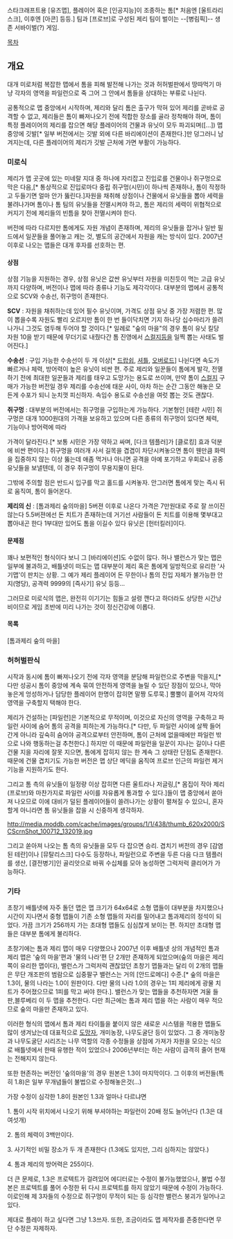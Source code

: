 스타크래프트용 [유즈맵], 플레이어 혹은 [인공지능]이 조종하는 톰[* 처음엔 [울트라리스크], 이후엔 [아콘] 등등.] 팀과 [프로브]로 구성된 제리 팀이 벌이는 --[병림픽]-- 생존 서바이벌(?) 게임.

[[목차]]

== 개요 ==
대개 미로처럼 복잡한 맵에서 톰을 피해 발전해 나가는 것과 허허벌판에서 땅따먹기 마냥 각자의 영역을 파일런으로 죽 그어 그 안에서 톰들을 상대하는 부류로 나뉜다.

공통적으로 맵 중앙에서 시작하며, 제리와 달리 톰은 출구가 막혀 있어 제리를 곧바로 공격할 수 없고, 제리들은 톰이 빠져나오기 전에 적합한 장소를 골라 정착해야 하며, 톰이 특정 플레이어의 제리를 잡으면 해당 플레이어의 건물과 유닛이 모두 파괴되며([...]) 맵 중앙에 깃발[* 일부 버전에서는 깃발 외에 다른 바리에이션이 존재한다.]만 덩그러니 남겨지는데, 다른 플레이어의 제리가 깃발 근처에 가면 부활이 가능하다.
=== 미로식 ===
제리가 맵 곳곳에 있는 미네랄 지대 중 하나에 자리잡고 진입로를 건물이나 쥐구멍으로 막은 다음,[* 통상적으로 진입로마다 중립 쥐구멍(시민)이 하나씩 존재하나, 톰이 작정하고 두들기면 얼마 안가 뚫린다.]자원을 채취해 상점이나 건물에서 유닛들을 뽑아 세력을 불려나가며 톰이나 톰 팀의 유닛들을 전멸시켜야 하고, 톰은 제리의 세력이 위협적으로 커지기 전에 제리들의 빈틈을 찾아 전멸시켜야 한다.

버전에 따라 다르지만 톰에게도 자원 개념이 존재하며, 제리의 유닛들을 잡거나 일반 필드에서 일꾼들을 풀어놓고 캐는 것, 별도의 공간에서 자원을 캐는 방식이 있다. 2007년 이후로 나오는 맵들은 대개 후자를 선호하는 편.
==== 상점 ====
상점 기능을 지원하는 경우, 상점 유닛은 값싼 유닛부터 자원을 미친듯이 먹는 고급 유닛까지 다양하며, 버전이나 맵에 따라 종류나 기능도 제각각이다. 대부분의 맵에서 공통적으로 SCV와 수송선, 쥐구멍이 존재한다.

'''SCV''' : 자원을 채취하는데 있어 필수 유닛이며, 가격도 상점 유닛 중 가장 저렴한 편. 많이 뽑을수록 자원도 빨리 오르지만 톰이 한 번 들이닥치면 기지 하나당 십수마리가 쓸려나가니 그것도 염두해 두어야 할 것이다.[* 일례로 "숲의 마을"의 경우 톰이 유닛 킬당 자원 10을 받기 때문에 무더기로 내줬다간 톰 진영에서 [[스컬지]]등을 일찍 뽑는 사태도 벌어진다.]

'''수송선''' : 구입 가능한 수송선이 두 개 이상[* [[드랍쉽]], [[셔틀]], [[오버로드]]] 나뉜다면 속도가 빠르거나 체력, 방어력이 높은 유닛이 비싼 편. 주로 제리와 일꾼들이 톰에게 발각, 전멸하기 전에 최대한 일꾼들과 제리를 태우고 도망가는 용도로 쓰이며, 만약 톰이 [[스컬지]] 구매가 가능한 버전일 경우 제리를 수송선에 태운 사이, 아차 하는 순간 그동안 해놓은 모든게 수포가 되니 눈치껏 피신하자. 속임수 용도로 수송선을 여럿 뽑는 것도 괜찮다.

'''쥐구멍''' : 대부분의 버전에서는 쥐구멍을 구입하는게 가능하다. 기본형인 [테란 시민] 쥐구멍은 대개 1000원대의 가격을 보유하고 있으며 다른 종류의 쥐구멍이 있다면 체력, 기능이나 방어력에 따라 

가격이 달라진다.[* 보통 시민은 가장 약하고 싸며, [다크 템플러]가 [클로킹] 효과 덕분에 비싼 편이다.] 쥐구멍을 여러개 사서 길목을 겹겹이 차단시켜놓으면 톰이 웬만큼 화력을 집중하지 않는 이상 뚫는데 애좀 먹거나 아니면 공격을 아예 포기하고 우회로나 공중 유닛들을 보낼텐데, 이 경우 쥐구멍이 무용지물이 된다.

그밖에 주의할 점은 반드시 입구를 막고 홀드를 시켜놓자. 안그러면 톰에게 맞는 즉시 뒤로 움직여, 톰이 들어온다.

'''제리의 신''' : [톰과제리 숲의마을] 5버젼 이후로 나온다 가격은 7만원대로 주로 잘 쓰이진 않는다
5.5버젼에선 돈 치트가 존재하는데 거기선 사람들이 돈 치트를 이용해 몇부대고 뽑아내곤 한다 1부대만 있어도 톰을 이길수 있다 유닛은 [헌터킬러]이다.
==== 문제점 ====
꽤나 보편적인 형식이다 보니 그 [바리에이션]도 수없이 많다. 허나 밸런스가 맞는 맵은 일부에 불과하고, 배틀넷이 떠도는 맵 대부분이 제리 혹은 톰에게 일방적으로 유리한 '사기맵'이 판치는 상황. 그 예가 제리 플레이어 돈 무한이나 톰의 진입 자체가 불가능한 안지(명당), 공격력 9999의 [즉사기] 유닛 등등...

그러므로 미로식의 맵은, 완전히 이기기는 힘들고 설령 깬다고 하더라도 상당한 시간낭비이므로 게임 초반에 미리 나가는 것이 정신건강에 이롭다.
==== 목록 ====
[톰과제리 숲의 마을]

=== 허허벌판식 ===
시작과 동시에 톰이 빠져나오기 전에 각자 영역을 분담해 파일런으로 주변을 막을지,[* 다만 성공시 톰이 중앙에 계속 묶여 안전하게 영역을 늘릴 수 있단 장점이 있으나, 막아놓은게 엉성하거나 담당한 플레이어 한명이 잡히면 말짱 도루묵.] 뿔뿔이 흩어져 각자의 영역을 구축할지 택해야 한다.

제리가 건설하는 [파일런]은 기본적으로 무적이며, 이것으로 자신의 영역을 구축하고 파일런 사이에 숨어 톰의 공격을 피하는게 가능하다.[* 다만, 두 파일런 사이에 살짝 들어간게 아니라 깊숙히 숨어야 공격으로부터 안전하며, 톰이 근처에 없을때에만 파일런 밖으로 나와 행동하는걸 추천한다.] 하지만 이 때문에 파일런을 일꾼이 지나는 길이나 다른 건물 지을 자리에 잘못 지으면, 톰에게 잡히지 않는 한 계속 그 상태란 단점도 존재한다. 때문에 건물 겹치기도 가능한 버전은 맵 상단 메딕을 움직여 프로브 인근의 파일런 제거 기능을 지원하기도 한다.

그리고 톰 측의 유닛들이 일정량 이상 잡히면 다른 울트라나 저글링,[* 몸집이 작아 제리(프로브)와 마찬가지로 파일런 사이를 자유롭게 통과할 수 있다.]들이 맵 중앙에서 쏟아져 나오므로 이에 대비가 덜된 플레이어들이 쓸려나가는 상황이 펼쳐질 수 있으니, 혼자 할게 아니라면 톰 유닛들을 잡을 시 신중하게 생각하자.

http://media.moddb.com/cache/images/groups/1/1/438/thumb_620x2000/SCScrnShot_100712_132019.jpg

그리고 쏟아져 나오는 톰 측의 유닛들을 모두 다 잡으면 승리. 겹치기 버전의 경우 [감염된 테란]이나 [뮤탈리스크] 다수도 등장하나, 파일런으로 주변을 두른 다음 다크 템플러를 생산, [결전병기]인 골리앗으로 바꿔 수십체를 모아 농성하면 그럭저럭 클리어가 가능하다.
=== 기타 ===

초창기 배틀넷에 자주 돌던 맵은 맵 크기가 64x64로 소형 맵들이 대부분을 차지했으나 시간이 지나면서 중형 맵들이 기존 소형 맵들의 자리를 밀어내고 톰과제리의 정석이 되었다. 가끔 크기가 256까지 가는 초대형 맵들도 심심찮게 보이는 편. 하지만 초대형 맵들은 대부분 톰에게 불리하다. 

초창기에는 톰과 제리 맵이 매우 다양했으나 2007년 이후 배틀넷 상의 개념적인 톰과 제리 맵은 '숲의 마을'편과 '물의 나라'편 단 2개만 존재하게 되었으며(숲의 마을은 제리쪽이 유리한 맵이다), 밸런스가 그럭저럭 괜찮았던 초창기 맵들과는 달리 이 2개의 맵들은 무단 개조판의 범람으로 십중팔구 밸런스는 거의 [안드로메다] 수준.[* 숲의 마을은 1.3이, 물의 나라는 1.0이 원판이다. 다만 물의 나라 1.0의 경우는 1피 제리에게 광물 치트가 주어졌으므로 1피를 막고 써야 한다.]. 밸런스가 맞는 맵들을 추천하자면 겨울 들판,블루베리 이 두 맵을 추천한다. 다만 최근에는 톰과 제리 맵을 하는 사람이 매우 적으므로 숲의 마을만 존재하고 있다.


이러한 형식의 맵에서 톰과 제리 타이틀을 붙이지 않은 새로운 시스템을 적용한 맵들도 많이 생겨났는데 대표적으로 [[도망자]], 개미농장, 나무도굴단 등이 있었다. 그 중 개미농장과 나무도굴단 시리즈는 나무 역할의 각종 수정들을 상점에 가져가 자원을 모으는 식으로 배틀넷에서 한때 유행한 적이 있었으나 2006년부터는 하는 사람이 급격히 줄어 현재는 전해지지 않는다.


또한 현존하는 버전인 '숲의마을'의 경우 원본은 1.3이 마지막이다.
그 이후의 버전들(특히 1.8)은 일부 무개념들이 불법으로 수정해놓은것(...)

가장 수정이 심각한 1.8이 원본인 1.3과 얼마나 다르냐면

1. 톰이 시작 위치에서 나오기 위해 부셔야하는 파일런이 20배 정도 늘어난다 (1.3은 대여섯개)

2. 톰의 체력이 3백만이다.

3. 사기적인 비밀 장소가 두 개 존재한다 (1.3에도 있지만, 그리 심하지는 않았다.)

4. 톰과 제리의 방어력은 255이다.


더 큰 문제로, 1.3은 프로텍트가 걸려있어 에디터로는 수정이 불가능했었으나, 불법 수정본은 프로텍트를 풀어 수정한 뒤 다시 프로텍트를 하지 않았기 때문에 수정이 가능하다. 이로인해 제 3자들의 수정으로 쥐구멍이 무적이 되는 등 심각한 밸런스 붕괴가 일어나고 있다.

제대로 플레이 하고 싶다면 그냥 1.3쓰자. 또한, 조금이라도 맵 제작자를 존중한다면 무단 수정은 자제하자.
